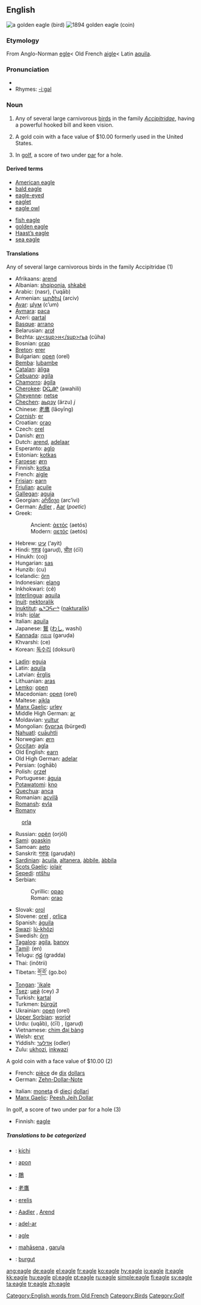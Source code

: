 {{see|Eagle}}
{{wikipediapar|Eagle}}
{{wikipediapar|Eagle (disambiguation)}}
==English==
[[Image:GoldenEagle-Nova.jpg|thumb|right|a golden eagle (bird)]]
[[Image:1894-O-Eagle.jpg|thumb|right|1894 golden eagle (coin)]]
===Etymology===
From Anglo-Norman [[egle]]< Old French [[aigle]]< Latin [[aquila]].

===Pronunciation===
*{{IPA|/'i:gəl/}}
*Rhymes: [[Rhymes:English:-iːɡəl|-iːɡəl]]

===Noun===
{{en-noun}}

# Any of several large carnivorous [[bird]]s in the family ''[[Accipitridae]]'', having a powerful hooked bill and keen vision.
# {{US}} A gold coin with a face value of $10.00 formerly used in the United States.
# In [[golf]], a score of two under [[par]] for a hole.

====Derived terms====
{{top}}
*[[American eagle]]
*[[bald eagle]]
*[[eagle-eyed]]
*[[eaglet]]
*[[eagle owl]]
{{mid}}
*[[fish eagle]]
*[[golden eagle]]
*[[Haast's eagle|Haast’s eagle]]
*[[sea eagle]]
{{bottom}}

====Translations====
;Any of several large carnivorous birds in the family Accipitridae (1)
{{top}}
*Afrikaans: [[arend]]
*Albanian: [[shqiponja]], [[shkabë]]
*Arabic: {{ARchar|[[نسر]]}} (nasr), {{ARchar|[[عقاب]]}} (‘uqāb)
*Armenian: [[արծիվ]] (arciv)
*[[Avar]]: [[цӀум]] (cʼum)
*[[Aymara]]: [[paca]]
*Azeri: [[qartal]]
*[[Basque]]: [[arrano]]
*Belarusian: [[aroł]]
*Bezhta: [[цу<sup>н</sup>гьа]] (cũha)
*Bosnian: [[orao#Bosnian|orao]]
*[[Breton]]: [[erer]]
*Bulgarian: [[орел]] (orel)
*[[Bemba]]: [[lubambe]]
*[[Catalan]]: [[àliga]]
*[[Cebuano]]: [[agila]]
*[[Chamorro]]: [[ágila]]
*[[Cherokee]]: [[ᎠᏩᎯᎵ]] (awahili)
*[[Cheyenne]]: [[netse]]
*[[Chechen]]: [[аьрзу]] (ärzu) ''j''
*Chinese: [[老鹰]] (lǎoyīng)
*[[Cornish]]: [[er]]
*Croatian: [[orao#Croatian|orao]]
*Czech: [[orel]]
*Danish: [[ørn]]
*Dutch: [[arend]], [[adelaar]]
*Esperanto: [[aglo]]
*Estonian: [[kotkas]]
*[[Faroese]]: [[ørn]]
*Finnish: [[kotka]]
*French: [[aigle]] {{m}}
*[[Frisian]]: [[earn]]
*[[Friulian]]: [[acuile]]
*[[Gallegan]]: [[aguia]]
*Georgian: [[არწივი]] (arcʼivi)
*German: [[Adler]] {{m}}, [[Aar]] {{m}} (''poetic'')
*Greek:
*:Ancient: [[ἀετός]] (aetós) {{m}}
*:Modern: [[αετός]] (aetós) {{m}}
*Hebrew: [[עיט]] (‘ayit)
*Hindi: [[गरुड]] (garuḍ), [[चील]] (ćīl)
*Hinukh: (coj)
*Hungarian: [[sas]]
*Hunzib: (cu)
*Icelandic: [[örn]]
*Indonesian: [[elang]]
*Inkhokwari: (cẽ)
*[[Interlingua]]: [[aquila]]
*[[Inuit]]: [[nektoralik]]
*[[Inuktitut]]: [[ᓇᒃᑐᕋᓕᒃ]] ([[nakturalik]])
*Irish: [[iolar]] {{m}}
*Italian: [[aquila]] {{f}}
*Japanese: [[鷲]] ([[わし]], washi)
*[[Kannada]]: [[ಗರುಡ]] (garuḍa)
*Khvarshi: (ce)
*Korean: [[독수리]] (doksuri)
{{mid}}
*[[Ladin]]: [[eguia]]
*Latin: [[aquila]] {{f}}
*Latvian: [[ērglis]]
*Lithuanian: [[aras]] {{m}}
*[[Lemko]]: [[орел]]
*Macedonian: [[орел]] (orel)
*Maltese: [[ajkla]]
*[[Manx Gaelic]]: [[urley]]
*Middle High German: [[ar]]
*Moldavian: [[vultur]]
*Mongolian: [[бүргэд]] (bürged)
*[[Nahuatl]]: [[cuāuhtli]]
*Norwegian: [[ørn]] {{m}}
*[[Occitan]]: [[agla]]
*Old English: [[earn]]
*Old High German: [[adelar]]
*Persian: {{FAchar|[[عقاب]]}} (oghāb)
*Polish: [[orzeł]] {{m}}
*Portuguese: [[águia]] {{f}}
*[[Potawatomi]]: [[kno]]
*[[Quechua]]: [[anca]]
*Romanian: [[acvilă]] {{f}}
*[[Romansh]]: [[evla]]
*[[Romani|Romany]]
: [[orla]] {{f}}
*Russian: [[орёл]] (orjól)
*[[Sami]]: [[goaskin]]
*Samoan: [[aeto]]
*Sanskrit: [[गरुडः]] (garuḍaḥ)
*[[Sardinian]]: [[àcuila]], [[altanera]], [[àbbile]], [[àbbila]]
*[[Scots Gaelic]]: [[iolair]]
*[[Sepedi]]: [[ntšhu]]
*Serbian:
*:Cyrillic: [[орао#Serbian|орао]]
*:Roman: [[orao#Serbian|orao]]
*Slovak: [[orol]]
*Slovene: [[orel]] {{m}}, [[orlica]] {{f}}
*Spanish: [[águila]] {{f}}
*[[Swazi]]: [[lú-khôzi]]
*Swedish: [[örn]]
*[[Tagalog]]: [[agila]], [[banoy]]
*[[Tamil]]: (en)
*Telugu: [[గ్రద్ద]] (gradda)
*Thai: {{THchar|[[อินทรี]]}} (inôtrii)
*Tibetan: [[གོ་བོ་]] (go.bo)
*[[Tongan]]: [['ikale]]
*[[Tsez]]: [[цей]] (cey) ''3''
*Turkish: [[kartal]]
*Turkmen: [[bürgüt]]
*Ukrainian: [[орел]] (orel)
*[[Upper Sorbian]]: [[worjoł]]
*Urdu: {{URchar|[[عقاب]]}} (uqāb), {{URchar|[[چیل]]}} (ćīl) {{f}}, {{URchar|[[گرڈ]]}} (garuḍ)
*Vietnamese: [[chim đại bàng]]
*Welsh: [[eryr]]
*Yiddish: [[אָדלער]] (odler) {{m}}
*Zulu: [[ukhozi]], [[inkwazi]]
{{bottom}}

;A gold coin with a face value of $10.00 (2)
{{top}}
*French: [[pièce]] de [[dix]] [[dollar]]s
*German: [[Zehn-Dollar-Note]] {{f}}
{{mid}}
*Italian: [[moneta]] di [[dieci]] [[dollaro|dollari]]
*[[Manx Gaelic]]: [[Peesh Jeih Dollar]]
{{bottom}}

;In golf, a score of two under par for a hole (3)
{{top}}
*Finnish: [[eagle]]
{{mid}}
{{bottom}}

=====Translations to be categorized=====
{{checktrans}}
{{top}}
*{{ttbc|Amuzgo}}: [[kíchi]]
*{{ttbc|Belarusian}}: [[арол]]
*{{ttbc|CJKV Characters}}: [[鵰]]
*{{ttbc|Chinese}}: [[老鷹]]
*{{ttbc|Lithuanian}}: [[erelis]] {{m}}
{{mid}}
*{{ttbc|Low Saxon}}: [[Aadler]] {{m}}, [[arend|Arend]] {{m}}
*{{ttbc|Middle High German}}: [[adel-ar]]
*{{ttbc|Novial}}: [[agle]]
*{{ttbc|Pali}}: [[mahāsena]] {{m}}, [[garuḷa]] {{m}}
*{{ttbc|Uzbek}}: [[burgut]]
{{bottom}}

[[Category:English words from Old French]]
[[Category:Birds]]
[[Category:Golf]]

[[ang:eagle]]
[[de:eagle]]
[[el:eagle]]
[[fr:eagle]]
[[ko:eagle]]
[[hy:eagle]]
[[io:eagle]]
[[it:eagle]]
[[kk:eagle]]
[[hu:eagle]]
[[pl:eagle]]
[[pt:eagle]]
[[ru:eagle]]
[[simple:eagle]]
[[fi:eagle]]
[[sv:eagle]]
[[ta:eagle]]
[[tr:eagle]]
[[zh:eagle]]
